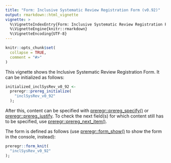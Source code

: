 ---
title: "Form: Inclusive Systematic Review Registration Form (v0.92)"
output: rmarkdown::html_vignette
vignette: >
  %\VignetteIndexEntry{Form: Inclusive Systematic Review Registration Form (v0.92)}
  %\VignetteEngine{knitr::rmarkdown}
  %\VignetteEncoding{UTF-8}
---

```{r, include = FALSE}
knitr::opts_chunk$set(
  collapse = TRUE,
  comment = "#>"
)
```

This vignette shows the Inclusive Systematic Review Registration Form. It can be initialized as follows:

```{r, eval=FALSE}
initialized_inclSysRev_v0_92 <-
  preregr::prereg_initialize(
    "inclSysRev_v0_92"
  );
```

After this, content can be specified with [preregr::prereg_specify()](https://r-packages.gitlab.io/preregr/reference/prereg_specify.html) or [preregr::prereg_justify](https://r-packages.gitlab.io/preregr/reference/prereg_justify.html). To check the next field(s) for which content still has to be specified, use [preregr::prereg_next_item()](https://r-packages.gitlab.io/preregr/reference/prereg_next_item.html).

The form is defined as follows (use [preregr::form_show()](https://r-packages.gitlab.io/preregr/reference/form_show.html) to show the form in the console, instead):

```{r}
preregr::form_knit(
  "inclSysRev_v0_92"
);
```
